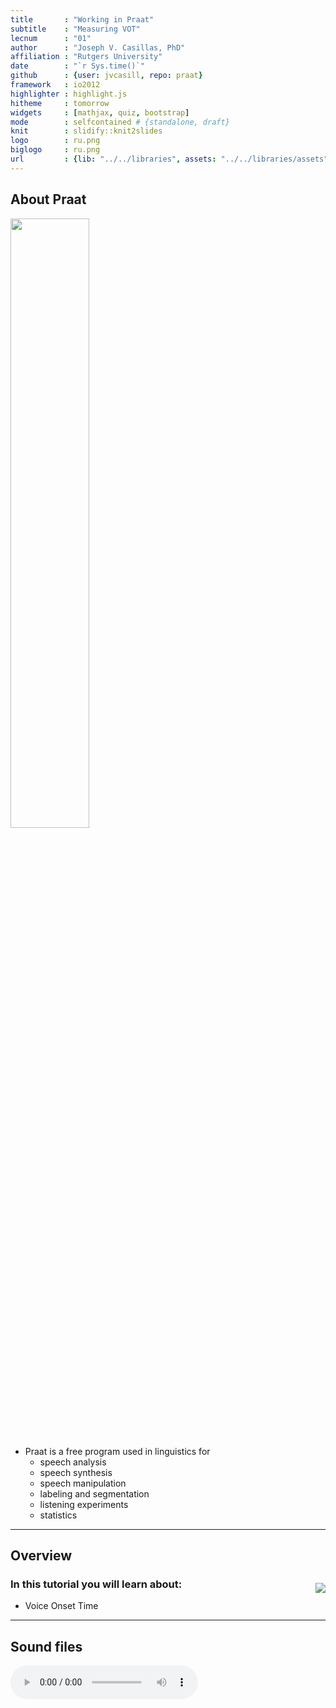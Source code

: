```yaml
---
title       : "Working in Praat"
subtitle    : "Measuring VOT"
lecnum      : "01"
author      : "Joseph V. Casillas, PhD"
affiliation : "Rutgers University"
date        : "`r Sys.time()`"
github      : {user: jvcasill, repo: praat}
framework   : io2012
highlighter : highlight.js  
hitheme     : tomorrow  
widgets     : [mathjax, quiz, bootstrap]
mode        : selfcontained # {standalone, draft}
knit        : slidify::knit2slides
logo        : ru.png
biglogo     : ru.png
url         : {lib: "../../libraries", assets: "../../libraries/assets"}
---
```



## About Praat

<div align="center">
  <img width='50%' src="../../libraries/assets/img/praat.png">
</div>

<p></p>

- Praat is a free program used in linguistics for
  - speech analysis
  - speech synthesis
  - speech manipulation
  - labeling and segmentation
  - listening experiments
  - statistics

---

## Overview

<div style="float:right">
  <img src="../../libraries/assets/img/pensar2.jpg">
</div>

### In this tutorial you will learn about:

- Voice Onset Time

---

## Sound files

<audio controls>
  <source src="../../libraries/assets/wavs/paper.ogg" type="audio/ogg">
  <source src="../../libraries/assets/wavs/paper.wav" type="audio/mpeg">
Your browser does not support the audio element.
</audio>

---
